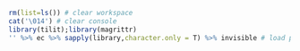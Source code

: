 ```r
rm(list=ls()) # clear workspace
cat('\014') # clear console
library(tilit);library(magrittr)
'' %>% ec %>% sapply(library,character.only = T) %>% invisible # load packages
```

```r

```

